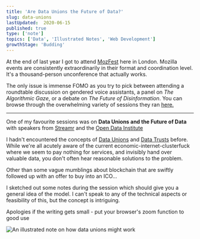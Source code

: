 ```yaml
---
title: 'Are Data Unions the Future of Data?'
slug: data-unions
lastUpdated:  2020-06-15
published: true
type: ['note']
topics: ['Data', 'Illustrated Notes', 'Web Development']
growthStage: 'Budding'
---
```


<IntroParagraph>

At the end of last year I got to attend <a href="https://medium.com/mozilla-festival/tagged/mozfest2019">MozFest</a> here in London. Mozilla events are consistently extraordinarily in their format and coordination level. It's a  thousand-person unconference that actually works.

</IntroParagraph>

The only issue is immense FOMO as you try to pick between attending a roundtable discussion on gendered voice assistants, a panel on _The Algorithmic Gaze_, or a debate on  _The Future of Disinformation_. You can browse through the overwhelming variety of sessions they ran <a href="https://public.zenkit.com/c/2RH604FcHf/schedule?v=LK9b3laIX&hide=workspaceLists">here.</a>

---

One of my favourite sessions was on **Data Unions and the Future of Data** with speakers from <a href="https://streamr.network/">Streamr</a> and the <a href="https://theodi.org/">Open Data Institute</a>

<p>I hadn't encountered the concepts of <a href="https://medium.com/streamrblog/what-are-data-unions-how-do-they-work-which-ones-can-i-use-887e67fb7716">Data Unions</a> and <a href="https://medium.com/@anoukruhaak/data-trusts-why-what-and-how-a8b53b53d34">Data Trusts</a> before. While we're all acutely aware of the current economic-internet-clusterfuck where we seem to pay nothing for services, and invisibly hand over valuable data, you don't often hear reasonable solutions to the problem.</p>

<p>Other than some vague mumblings about blockchain that are swiftly followed up with an offer to buy into an ICO...</p>

<p>I sketched out some notes during the session which should give you a general idea of the model. I can't speak to any of the technical aspects or feasibility of this, but the concept is intriguing.</p>

<Subtext>Apologies if the writing gets small - put your browser's zoom function to good use</Subtext>

<Image alt="An illustrated note on how data unions might work" src="https://res.cloudinary.com/dg3gyk0gu/image/upload/c_scale,w_1000/v1592296979/maggieappleton.com/notes/MozFest_DataUnion.png" />